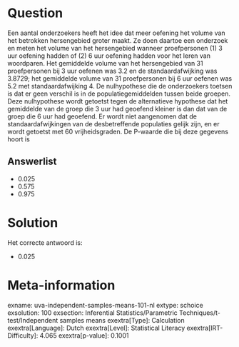 Question
========

Een aantal onderzoekers heeft het idee dat meer oefening het volume van
het betrokken hersengebied groter maakt. Ze doen daartoe een onderzoek
en meten het volume van het hersengebied wanneer proefpersonen (1) 3 uur
oefening hadden of (2) 6 uur oefening hadden voor het leren van
woordparen. Het gemiddelde volume van het hersengebied van 31
proefpersonen bij 3 uur oefenen was 3.2 en de standaardafwijking was
3.8729; het gemiddelde volume van 31 proefpersonen bij 6 uur oefenen was
5.2 met standaardafwijking 4. De nulhypothese die de onderzoekers
toetsen is dat er geen verschil is in de populatiegemiddelden tussen
beide groepen. Deze nulhypothese wordt getoetst tegen de alternatieve
hypothese dat het gemiddelde van de groep die 3 uur had geoefend kleiner
is dan dat van de groep die 6 uur had geoefend. Er wordt niet aangenomen
dat de standaardafwijkingen van de desbetreffende populaties gelijk
zijn, en er wordt getoetst met 60 vrijheidsgraden. De P-waarde die bij
deze gegevens hoort is


Answerlist
----------

* 0.025
* 0.575
* 0.975

Solution
========

Het correcte antwoord is: 

* 0.025

Meta-information
================
exname: uva-independent-samples-means-101-nl
extype: schoice
exsolution: 100
exsection: Inferential Statistics/Parametric Techniques/t-test/Independent samples means
exextra[Type]: Calculation
exextra[Language]: Dutch
exextra[Level]: Statistical Literacy
exextra[IRT-Difficulty]: 4.065
exextra[p-value]: 0.1001
